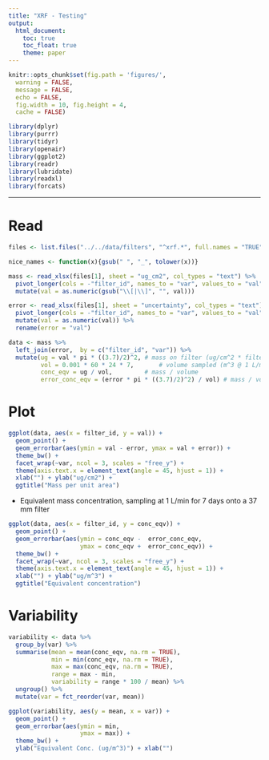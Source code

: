 ```yaml
---
title: "XRF - Testing"
output:
  html_document:
    toc: true
    toc_float: true
    theme: paper
---
```


```r
knitr::opts_chunk$set(fig.path = 'figures/',
  warning = FALSE,
  message = FALSE,
  echo = FALSE,
  fig.width = 10, fig.height = 4,
  cache = FALSE)
```

```r
library(dplyr)
library(purrr)
library(tidyr)
library(openair)
library(ggplot2)
library(readr)
library(lubridate)
library(readxl)
library(forcats)
```

---

# Read

```r
files <- list.files("../../data/filters", "^xrf.*", full.names = "TRUE")
```

```r
nice_names <- function(x){gsub(" ", "_", tolower(x))}
```

```r
mass <- read_xlsx(files[1], sheet = "ug_cm2", col_types = "text") %>%
  pivot_longer(cols = -"filter_id", names_to = "var", values_to = "val") %>%
  mutate(val = as.numeric(gsub("\\[|\\]", "", val)))
```
```r
error <- read_xlsx(files[1], sheet = "uncertainty", col_types = "text") %>%
  pivot_longer(cols = -"filter_id", names_to = "var", values_to = "val") %>%
  mutate(val = as.numeric(val)) %>%
  rename(error = "val")
```
```r
data <- mass %>%
  left_join(error,  by = c("filter_id", "var")) %>%
  mutate(ug = val * pi * ((3.7)/2)^2, # mass on filter (ug/cm^2 * filter area)
         vol = 0.001 * 60 * 24 * 7,       # volume sampled (m^3 @ 1 L/min for 7 days)
         conc_eqv = ug / vol,         # mass / volume
         error_conc_eqv = (error * pi * ((3.7)/2)^2) / vol) # mass / volume
```

# Plot

```r
ggplot(data, aes(x = filter_id, y = val)) +
  geom_point() +
  geom_errorbar(aes(ymin = val - error, ymax = val + error)) +
  theme_bw() +
  facet_wrap(~var, ncol = 3, scales = "free_y") +
  theme(axis.text.x = element_text(angle = 45, hjust = 1)) +
  xlab("") + ylab("ug/cm2") +
  ggtitle("Mass per unit area")
```

* Equivalent mass concentration, sampling at 1 L/min for 7 days onto a 37 mm filter

```r
ggplot(data, aes(x = filter_id, y = conc_eqv)) +
  geom_point() +
  geom_errorbar(aes(ymin = conc_eqv -  error_conc_eqv,
                    ymax = conc_eqv +  error_conc_eqv)) +
  theme_bw() +
  facet_wrap(~var, ncol = 3, scales = "free_y") +
  theme(axis.text.x = element_text(angle = 45, hjust = 1)) +
  xlab("") + ylab("ug/m^3") +
  ggtitle("Equivalent concentration")
```

# Variability

```r
variability <- data %>%
  group_by(var) %>%
  summarise(mean = mean(conc_eqv, na.rm = TRUE),
            min = min(conc_eqv, na.rm = TRUE),
            max = max(conc_eqv, na.rm = TRUE),
            range = max - min,
            variability = range * 100 / mean) %>%
  ungroup() %>%
  mutate(var = fct_reorder(var, mean))
```


```r
ggplot(variability, aes(y = mean, x = var)) +
  geom_point() +
  geom_errorbar(aes(ymin = min,
                    ymax = max)) +
  theme_bw() +
  ylab("Equivalent Conc. (ug/m^3)") + xlab("")
```

